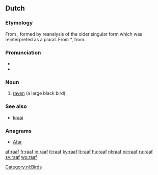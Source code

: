 ==Dutch==

===Etymology===
From {{etyl|dum|nl}} {{term|raaf|lang=dum}}, formed by reanalysis of the older singular form {{term|raven|lang=dum}} which was reinterpreted as a plural. From {{etyl|odt|nl}} *{{term||ravan|lang=odt}}, from {{proto|Germanic|hrabnaz|lang=nl}}.

===Pronunciation===
* {{audio|Nl-raaf.ogg|audio}}
* {{SAMPA|/ra:f/}}

===Noun===
{{nl-noun|g=f|raven|raafje}}

# [[raven]] (a large black bird)

===See also===
* [[kraai]] {{m}}

===Anagrams===
* [[Afar#Dutch|Afar]]

[[Category:nl:Birds]]

[[af:raaf]]
[[fr:raaf]]
[[io:raaf]]
[[it:raaf]]
[[ky:raaf]]
[[lt:raaf]]
[[hu:raaf]]
[[nl:raaf]]
[[oc:raaf]]
[[ru:raaf]]
[[sv:raaf]]
[[wo:raaf]]